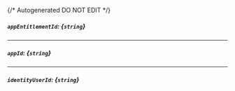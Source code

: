 {/* Autogenerated DO NOT EDIT  */}
##### `appEntitlementId`: *{`string`}*

---
##### `appId`: *{`string`}*

---
##### `identityUserId`: *{`string`}*

